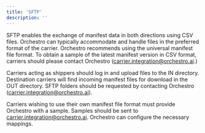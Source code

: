 ```yaml
---
title: 'SFTP'
description: ''
---
```


SFTP enables the exchange of manifest data in both directions using CSV files. Orchestro can typically accommodate and handle files in the preferred format of the carrier. Orchestro recommends using the universal manifest file format. To obtain a sample of the latest manifest version in CSV format, carriers should please contact Orchestro (carrier.integration@orchestro.ai.) 
 
Carriers acting as shippers should log in and upload files to the IN directory. Destination carriers will find incoming manifest files for download in the OUT directory. SFTP folders should be requested by contacting Orchestro (carrier.integration@orchestro.ai). 
 
Carriers wishing to use their own manifest file format must provide Orchestro with a sample. Samples should be sent to carrier.integration@orchestro.ai. Orchestro can configure the necessary mappings. 
